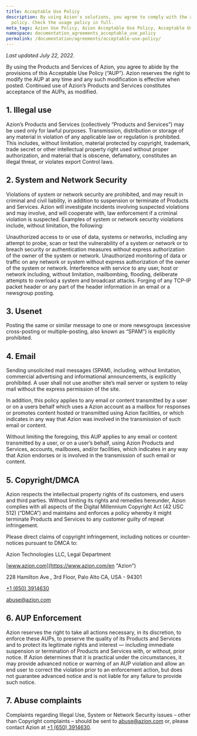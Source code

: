 ```yaml
---
title: Acceptable Use Policy
description: By using Azion's solutions, you agree to comply with the acceptable use
  policy. Check the usage policy in full.
meta_tags: Azion Use Policy, Azion Acceptable Use Policy, Acceptable Use Policy
namespace: documentation_agreements_acceptable_use_policy
permalink: /documentation/agreements/acceptable-use-policy/
---
```


_Last updated July 22, 2022._

By using the Products and Services of Azion, you agree to abide by the provisions of this Acceptable Use Policy (“AUP”). Azion reserves the right to modify the AUP at any time and any such modification is effective when posted. Continued use of Azion’s Products and Services constitutes acceptance of the AUPs, as modified.

## 1. Illegal use

Azion’s Products and Services (collectively “Products and Services”) may be used only for lawful purposes. Transmission, distribution or storage of any material in violation of any applicable law or regulation is prohibited. This includes, without limitation, material protected by copyright, trademark, trade secret or other intellectual property right used without proper authorization, and material that is obscene, defamatory, constitutes an illegal threat, or violates export Control laws.

## 2. System and Network Security

Violations of system or network security are prohibited, and may result in criminal and civil liability, in addition to suspension or terminate of Products and Services. Azion will investigate incidents involving suspected violations and may involve, and will cooperate with, law enforcement if a criminal violation is suspected. Examples of system or network security violations include, without limitation, the following:

Unauthorized access to or use of data, systems or networks, including any attempt to probe, scan or test the vulnerability of a system or network or to breach security or authentication measures without express authorization of the owner of the system or network. Unauthorized monitoring of data or traffic on any network or system without express authorization of the owner of the system or network. Interference with service to any user, host or network including, without limitation, mailbombing, flooding, deliberate attempts to overload a system and broadcast attacks. Forging of any TCP-IP packet header or any part of the header information in an email or a newsgroup posting.

## 3. Usenet

Posting the same or similar message to one or more newsgroups (excessive cross-posting or multiple-posting, also known as “SPAM”) is explicitly prohibited.

## 4. Email

Sending unsolicited mail messages (SPAM), including, without limitation, commercial advertising and informational announcements, is explicitly prohibited. A user shall not use another site’s mail server or system to relay mail without the express permission of the site.

In addition, this policy applies to any email or content transmitted by a user or on a users behalf which uses a Azion account as a mailbox for responses or promotes content hosted or transmitted using Azion facilities, or which indicates in any way that Azion was involved in the transmission of such email or content.

Without limiting the foregoing, this AUP applies to any email or content transmitted by a user, or on a user’s behalf, using Azion Products and Services, accounts, mailboxes, and/or facilities, which indicates in any way that Azion endorses or is involved in the transmission of such email or content.

## 5. Copyright/DMCA

Azion respects the intellectual property rights of its customers, end users and third parties. Without limiting its rights and remedies hereunder, Azion complies with all aspects of the Digital Millennium Copyright Act (42 USC 512) (“DMCA”) and maintains and enforces a policy whereby it might terminate Products and Services to any customer guilty of repeat infringement.

Please direct claims of copyright infringement, including notices or counter-notices pursuant to DMCA to:

Azion Technologies LLC, Legal Department

[www.azion.com](https://www.azion.com/en "Azion")

228 Hamilton Ave., 3rd Floor, Palo Alto CA, USA - 94301

[‭+1 (650) 3914630‬](callto:‭+16503914630‬)

[abuse@azion.com](mailto:abuse@azion.com)

## 6. AUP Enforcement

Azion reserves the right to take all actions necessary, in its discretion, to enforce these AUPs, to preserve the quality of its Products and Services and to protect its legitimate rights and interest — including immediate suspension or termination of Products and Services with, or without, prior notice. If Azion determines that it is practical under the circumstances, it may provide advanced notice or warning of an AUP violation and allow an end user to correct the violation prior to an enforcement action, but does not guarantee advanced notice and is not liable for any failure to provide such notice.

## 7. Abuse complaints

Complaints regarding Illegal Use, System or Network Security issues – other than Copyright complaints – should be sent to abuse@azion.com or, please contact Azion at ‭‭[+1 (650) 3914630‬](callto:‭+16503914630‬).
